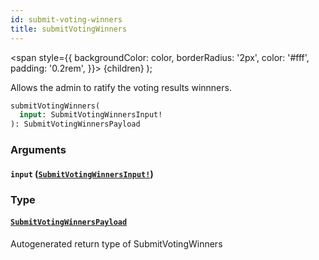 ```yaml
---
id: submit-voting-winners
title: submitVotingWinners
---
```


<span
style={{
      backgroundColor: color,
      borderRadius: '2px',
      color: '#fff',
      padding: '0.2rem',
    }}>
{children}
</span>
);

Allows the admin to ratify the voting results winnners.

```graphql
submitVotingWinners(
  input: SubmitVotingWinnersInput!
): SubmitVotingWinnersPayload

```

### Arguments

#### `input` ([`SubmitVotingWinnersInput!`](/docs/api/inputs/submit-voting-winners-input))

### Type

#### [`SubmitVotingWinnersPayload`](/docs/api/objects/submit-voting-winners-payload)

Autogenerated return type of SubmitVotingWinners
